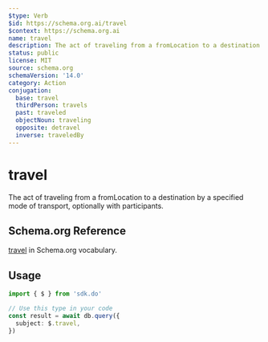 ```yaml
---
$type: Verb
$id: https://schema.org.ai/travel
$context: https://schema.org.ai
name: travel
description: The act of traveling from a fromLocation to a destination by a specified mode of transport, optionally with participants.
status: public
license: MIT
source: schema.org
schemaVersion: '14.0'
category: Action
conjugation:
  base: travel
  thirdPerson: travels
  past: traveled
  objectNoun: traveling
  opposite: detravel
  inverse: traveledBy
---
```


# travel

The act of traveling from a fromLocation to a destination by a specified mode of transport, optionally with participants.

## Schema.org Reference

[travel](https://schema.org/TravelAction) in Schema.org vocabulary.

## Usage

```typescript
import { $ } from 'sdk.do'

// Use this type in your code
const result = await db.query({
  subject: $.travel,
})
```

